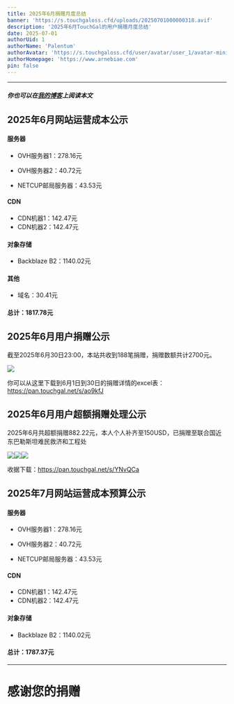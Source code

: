 ```yaml
---
title: 2025年6月捐赠月度总结
banner: 'https://s.touchgaloss.cfd/uploads/20250701000000318.avif'
description: '2025年6月TouchGal的用户捐赠月度总结'
date: 2025-07-01
authorUid: 1
authorName: 'Palentum'
authorAvatar: 'https://s.touchgaloss.cfd/user/avatar/user_1/avatar-mini.avif'
authorHomepage: 'https://www.arnebiae.com'
pin: false
---
```


---

##### 你也可以在[我的博客](https://www.arnebiae.com/p/202506dona/)上阅读本文

## 2025年6月网站运营成本公示

#### 服务器

- OVH服务器1：278.16元

- OVH服务器2：40.72元

- NETCUP邮局服务器：43.53元

#### CDN

- CDN机器1：142.47元
- CDN机器2：142.47元

#### 对象存储

- Backblaze B2：1140.02元

#### 其他

- 域名：30.41元

#### 总计：1817.78元

## 2025年6月用户捐赠公示

截至2025年6月30日23:00，本站共收到188笔捐赠，捐赠数额共计2700元。

![](https://s.touchgaloss.cfd/uploads/20250630230609530.avif)

你可以从这里下载到6月1日到30日的捐赠详情的excel表：https://pan.touchgal.net/s/ao9kfJ

## 2025年6月用户超额捐赠处理公示

2025年6月共超额捐赠882.22元，本人个人补齐至150USD，已捐赠至联合国近东巴勒斯坦难民救济和工程处

![](https://s.touchgaloss.cfd/uploads/20250630234111879.avif)![](https://s.touchgaloss.cfd/uploads/20250630234915478.avif)![](https://s.touchgaloss.cfd/uploads/20250630234454472.avif)

收据下载：https://pan.touchgal.net/s/YNvQCa

## 2025年7月网站运营成本预算公示

#### 服务器

- OVH服务器1：278.16元

- OVH服务器2：40.72元

- NETCUP邮局服务器：43.53元

#### CDN

- CDN机器1：142.47元
- CDN机器2：142.47元

#### 对象存储

- Backblaze B2：1140.02元

#### 总计：1787.37元

---

# 感谢您的捐赠